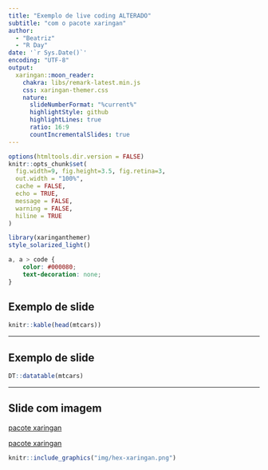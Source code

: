 ```yaml
---
title: "Exemplo de live coding ALTERADO"
subtitle: "com o pacote xaringan"  
author: 
  - "Beatriz"
  - "R Day"
date: '`r Sys.Date()`'
encoding: "UTF-8"
output:
  xaringan::moon_reader:
    chakra: libs/remark-latest.min.js
    css: xaringan-themer.css
    nature:
      slideNumberFormat: "%current%"
      highlightStyle: github
      highlightLines: true
      ratio: 16:9
      countIncrementalSlides: true
---
```


```r
options(htmltools.dir.version = FALSE)
knitr::opts_chunk$set(
  fig.width=9, fig.height=3.5, fig.retina=3,
  out.width = "100%",
  cache = FALSE,
  echo = TRUE,
  message = FALSE, 
  warning = FALSE,
  hiline = TRUE
)
```

```r
library(xaringanthemer)
style_solarized_light()
```


```css
a, a > code {
    color: #000080;
    text-decoration: none;
}
```


## Exemplo de slide


```r
knitr::kable(head(mtcars)) 
```
---

## Exemplo de slide


```r
DT::datatable(mtcars)
```



---

## Slide com imagem

[pacote xaringan](https://github.com/yihui/xaringan)

<a href='https://github.com/yihui/xaringan'>pacote xaringan</a>

```r
knitr::include_graphics("img/hex-xaringan.png")
```


